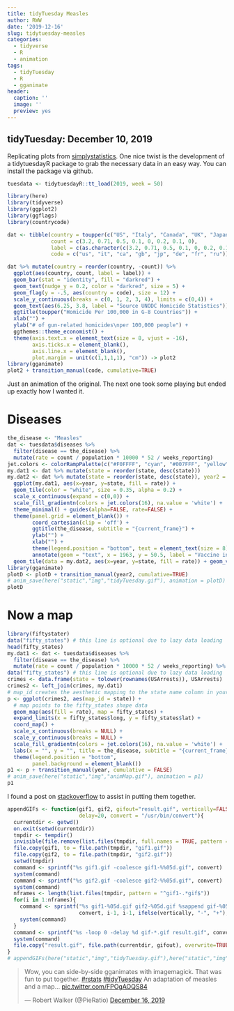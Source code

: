 ```yaml
---
title: tidyTuesday Measles
author: RWW
date: '2019-12-16'
slug: tidytuesday-measles
categories:
  - tidyverse
  - R
  - animation
tags:
  - tidyTuesday
  - R
  - gganimate
header:
  caption: ''
  image: ''
  preview: yes
---
```



## tidyTuesday: December 10, 2019

Replicating plots from [simplystatistics](https://simplystatistics.org/2019/08/28/you-can-replicate-almost-any-plot-with-ggplot2/).  One nice twist is the development of a tidytuesdayR package to grab the necessary data in an easy way.  You can install the package via github.

```r
tuesdata <- tidytuesdayR::tt_load(2019, week = 50)
```


```r
library(here)
library(tidyverse)
library(ggplot2)
library(ggflags)
library(countrycode)

dat <- tibble(country = toupper(c("US", "Italy", "Canada", "UK", "Japan", "Germany", "France", "Russia")),
              count = c(3.2, 0.71, 0.5, 0.1, 0, 0.2, 0.1, 0),
              label = c(as.character(c(3.2, 0.71, 0.5, 0.1, 0, 0.2, 0.1)), "No Data"),
              code = c("us", "it", "ca", "gb", "jp", "de", "fr", "ru"))

dat %>% mutate(country = reorder(country, -count)) %>%
  ggplot(aes(country, count, label = label)) +
  geom_bar(stat = "identity", fill = "darkred") +
  geom_text(nudge_y = 0.2, color = "darkred", size = 5) +
  geom_flag(y = -.5, aes(country = code), size = 12) +
  scale_y_continuous(breaks = c(0, 1, 2, 3, 4), limits = c(0,4)) +   
  geom_text(aes(6.25, 3.8, label = "Source UNODC Homicide Statistics")) + 
  ggtitle(toupper("Homicide Per 100,000 in G-8 Countries")) + 
  xlab("") + 
  ylab("# of gun-related homicides\nper 100,000 people") +
  ggthemes::theme_economist() +
  theme(axis.text.x = element_text(size = 8, vjust = -16),
        axis.ticks.x = element_blank(),
        axis.line.x = element_blank(),
        plot.margin = unit(c(1,1,1,1), "cm")) -> plot2
library(gganimate)
plot2 + transition_manual(code, cumulative=TRUE)
```

Just an animation of the original.  The next one took some playing but ended up exactly how I wanted it.

# Diseases

```r
the_disease <- "Measles"
dat <- tuesdata$diseases %>%
  filter(disease == the_disease) %>%
  mutate(rate = count / population * 10000 * 52 / weeks_reporting) 
jet.colors <- colorRampPalette(c("#F0FFFF", "cyan", "#007FFF", "yellow", "#FFBF00", "orange", "red", "#7F0000"), bias = 2.25)
my.dat1 <- dat %>% mutate(state = reorder(state, desc(state)))
my.dat2 <- dat %>% mutate(state = reorder(state, desc(state)), year2 = year)
  ggplot(my.dat1, aes(x=year, y=state, fill = rate)) +
  geom_tile(color = "white", size = 0.35, alpha = 0.2) +
  scale_x_continuous(expand = c(0,0)) +
  scale_fill_gradientn(colors = jet.colors(16), na.value = 'white') +
  theme_minimal() + guides(alpha=FALSE, rate=FALSE) +
  theme(panel.grid = element_blank()) +
        coord_cartesian(clip = 'off') +
        ggtitle(the_disease, subtitle = "{current_frame}") +
        ylab("") +
        xlab("") +  
        theme(legend.position = "bottom", text = element_text(size = 8)) + 
        annotate(geom = "text", x = 1963, y = 50.5, label = "Vaccine introduced", size = 3, hjust = 0) +
  geom_tile(data = my.dat2, aes(x=year, y=state, fill = rate)) + geom_vline(xintercept = 1963, col = "black") -> plotD
library(gganimate)
plotD <- plotD + transition_manual(year2, cumulative=TRUE)
# anim_save(here("static","img","tidyTuesday.gif"), animation = plotD)
plotD
```

# Now a map

```r
library(fiftystater)
data("fifty_states") # this line is optional due to lazy data loading
head(fifty_states)
my.dat1 <- dat <- tuesdata$diseases %>%
  filter(disease == the_disease) %>%
  mutate(rate = count / population * 10000 * 52 / weeks_reporting) %>% mutate(state = tolower(state))
data("fifty_states") # this line is optional due to lazy data loading
crimes <- data.frame(state = tolower(rownames(USArrests)), USArrests)
crimes2 <- left_join(crimes, my.dat1)
# map_id creates the aesthetic mapping to the state name column in your data
p <- ggplot(crimes2, aes(map_id = state)) + 
  # map points to the fifty_states shape data
  geom_map(aes(fill = rate), map = fifty_states) + 
  expand_limits(x = fifty_states$long, y = fifty_states$lat) +
  coord_map() +
  scale_x_continuous(breaks = NULL) + 
  scale_y_continuous(breaks = NULL) +
  scale_fill_gradientn(colors = jet.colors(16), na.value = 'white') +
  labs(x = "", y = "", title = the_disease, subtitle = "{current_frame}") +
  theme(legend.position = "bottom", 
        panel.background = element_blank())
p1 <- p + transition_manual(year, cumulative = FALSE)
# anim_save(here("static","img","animMap.gif"), animation = p1)
p1
```

I found a post on [stackoverflow](https://stackoverflow.com/questions/55967894/combining-two-animated-plot-into-one-gif-mp4) to assist in putting them together.

```r
appendGIFs <- function(gif1, gif2, gifout="result.gif", vertically=FALSE, 
                       delay=20, convert = "/usr/bin/convert"){
  currentdir <- getwd()
  on.exit(setwd(currentdir))
  tmpdir <- tempdir()
  invisible(file.remove(list.files(tmpdir, full.names = TRUE, pattern = "*.gif$")))
  file.copy(gif1, to = file.path(tmpdir, "gif1.gif"))
  file.copy(gif2, to = file.path(tmpdir, "gif2.gif"))
  setwd(tmpdir)
  command <- sprintf("%s gif1.gif -coalesce gif1-%%05d.gif", convert)
  system(command)
  command <- sprintf("%s gif2.gif -coalesce gif2-%%05d.gif", convert)
  system(command)
  nframes <- length(list.files(tmpdir, pattern = "^gif1-.*gif$"))
  for(i in 1:nframes){
    command <- sprintf("%s gif1-%05d.gif gif2-%05d.gif %sappend gif-%05d.gif", 
                       convert, i-1, i-1, ifelse(vertically, "-", "+"), i)
    system(command)
  }
  command <- sprintf("%s -loop 0 -delay %d gif-*.gif result.gif", convert, delay)
  system(command)
  file.copy("result.gif", file.path(currentdir, gifout), overwrite=TRUE)
}
# appendGIFs(here("static","img","tidyTuesday.gif"),here("static","img","mapAnim.gif"), gifout = here("static","img","result.gif"))
```



<blockquote class="twitter-tweet"><p lang="en" dir="ltr">Wow, you can side-by-side gganimates with imagemagick. That was fun to put together. <a href="https://twitter.com/hashtag/rstats?src=hash&amp;ref_src=twsrc%5Etfw">#rstats</a> <a href="https://twitter.com/hashtag/tidyTuesday?src=hash&amp;ref_src=twsrc%5Etfw">#tidyTuesday</a> An adaptation of measles and a map... <a href="https://t.co/FPOgAOQS84">pic.twitter.com/FPOgAOQS84</a></p>&mdash; Robert Walker (@PieRatio) <a href="https://twitter.com/PieRatio/status/1206508341750456320?ref_src=twsrc%5Etfw">December 16, 2019</a></blockquote> <script async src="https://platform.twitter.com/widgets.js" charset="utf-8"></script>
